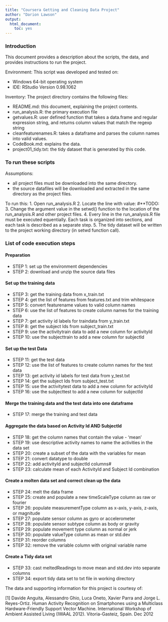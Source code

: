 ```yaml
---
title: "Coursera Getting and Cleaning Data Project"
author: "Darion Lawson"
output:
  html_document:
    toc: yes
---
```

### Introduction

This document provides a description about the scripts, the data, and provides instructions to run the project. 

Environment: This script was developed and tested on:

* Windows 64-bit operating system
* IDE: RStudio Version 0.98.1062

Inventory: The project directory contains the following files:

* README.md: this document, explaining the project contents.
* run_analysis.R: the primary execution file
* getvalues.R: user defined function that takes a data.frame and regular expression string, and returns column values that match the regexp string
* cleanfeaturenames.R: takes a dataframe and parses the column names into valid values.
* CodeBook.md: explains the data.
* project01_tidy.txt: the tidy dataset that is generated by this code. 

### To run these scripts

Assumptions: 

* all project files must be downloaded into the same directory. 
* the source datafiles will be downloaded and extracted in the same directory as the project files.

To run this:
1. Open run_analysis.R
2. Locate the line with value: #**TODO:
3. Change the argument value in the setwd() function to the location of the run_analysis.R 
   and other project files.
4. Every line in the run_analysis.R file must be executed equentially. 
   Each task is organized into sections, and each task is described as a separate step.
5. The tidy dataset will be written to the project working directory (in setwd function call).

### List of code execution steps

#### Preparation

* STEP 1: set up the environment dependencies
* STEP 2: download and unzip the source data files

#### Set up the training data

* STEP 3: get the training data from x_train.txt
* STEP 4: get the list of features from features.txt and trim whitespace
* STEP 5: convert featurename values to valid column names
* STEP 6: use the list of features to create column names for the training data
* STEP 7: get activity id labels for traindata from y_train.txt
* STEP 8: get the subject Ids from subject_train.txt
* STEP 9: use the activitytrain data to add a new column for activityId
* STEP 10: use the subjecttrain to add a new column for subjectId

#### Set up the test Data

* STEP 11: get the test data 
* STEP 12: use the list of features to create column names for the test data
* STEP 13: get activity id labels for test data from y_test.txt
* STEP 14: get the subject Ids from subject_test.txt
* STEP 15: use the activitytest data to add a new column for activityId
* STEP 16: use the subjecttest to add a new column for subjectId

#### Merge the training data and the test data into one dataframe

* STEP 17: merge the training and test data

#### Aggregate the data based on Activity Id AND SubjectId

* STEP 18: get the column names that contain the value - 'mean'
* STEP 19: use descriptive activity names to name the activities in the data set
* STEP 20: create a subset of the data with the variables for mean 
* STEP 21: convert datatype to double
* STEP 22: add activityId and subjectId columns#
* STEP 23: calculate mean of each ActivityId and Subject Id combination

#### Create a molten data set and correct clean up the data 

* STEP 24: melt the data frame
* STEP 25: create and populate a new timeScaleType column as raw or fourier 
* STEP 26: populate measurementType column  as x-axis, y-axis, z-axis, or magnitude
* STEP 27: populate sensor column as gyro or accelerometer
* STEP 28: populate sensor subtype column as body or gravity
* STEP 29: populate movement type column as normal or jerk
* STEP 30: populate valueType column as mean or std.dev 
* STEP 31: reorder columns
* STEP 32: remove the variable column with original variable name 

#### Create a Tidy data set 

* STEP 33: cast meltedReadings to move mean and std.dev into separate columns
* STEP 34: export tidy data set to txt file in working directory

The data and supporting information for this project is courtesy of:

[1] Davide Anguita, Alessandro Ghio, Luca Oneto, Xavier Parra and Jorge L. Reyes-Ortiz. 
Human Activity Recognition on Smartphones using a Multiclass Hardware-Friendly Support Vector Machine. 
International Workshop of Ambient Assisted Living (IWAAL 2012). Vitoria-Gasteiz, Spain. Dec 2012
